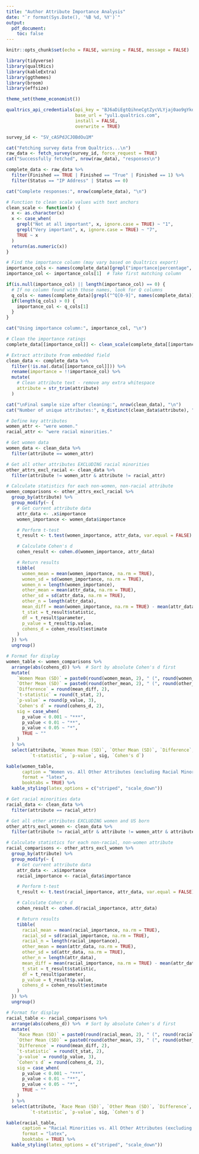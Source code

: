 ---
title: "Author Attribute Importance Analysis"
date: "`r format(Sys.Date(), '%B %d, %Y')`"
output:
  pdf_document:
    toc: false
---

```{r setup, include=FALSE}
knitr::opts_chunk$set(echo = FALSE, warning = FALSE, message = FALSE)

library(tidyverse)
library(qualtRics)
library(kableExtra)
library(ggthemes)
library(broom)
library(effsize)

theme_set(theme_economist())
```


```{r api-setup, include=FALSE}
qualtrics_api_credentials(api_key = "BJ6aDiEgtQihneCgtZycVLYjaj0ao9gYkdRkb1UZ",
                          base_url = "yul1.qualtrics.com",
                          install = FALSE,
                          overwrite = TRUE)

survey_id <- "SV_cASPdJCJOBdOu1M"

cat("Fetching survey data from Qualtrics...\n")
raw_data <- fetch_survey(survey_id, force_request = TRUE)
cat("Successfully fetched", nrow(raw_data), "responses\n")
```



```{r data-prep, include=FALSE}
complete_data <- raw_data %>%
  filter(Finished == TRUE | Finished == "True" | Finished == 1) %>%
  filter(Status == "IP Address" | Status == 0)

cat("Complete responses:", nrow(complete_data), "\n")

# Function to clean scale values with text anchors
clean_scale <- function(x) {
  x <- as.character(x)
  x <- case_when(
    grepl("Not at all important", x, ignore.case = TRUE) ~ "1",
    grepl("Very important", x, ignore.case = TRUE) ~ "7",
    TRUE ~ x
  )
  return(as.numeric(x))
}

# Find the importance column (may vary based on Qualtrics export)
importance_cols <- names(complete_data)[grepl("importance|percentage", names(complete_data), ignore.case = TRUE)]
importance_col <- importance_cols[1]  # Take first matching column

if(is.null(importance_col) || length(importance_col) == 0) {
  # If no column found with those names, look for Q columns
  q_cols <- names(complete_data)[grepl("^Q[0-9]", names(complete_data))]
  if(length(q_cols) > 0) {
    importance_col <- q_cols[1]
  }
}

cat("Using importance column:", importance_col, "\n")

# Clean the importance ratings
complete_data[[importance_col]] <- clean_scale(complete_data[[importance_col]])

# Extract attribute from embedded field
clean_data <- complete_data %>%
  filter(!is.na(.data[[importance_col]])) %>%
  rename(importance = !!importance_col) %>%
  mutate(
    # Clean attribute text - remove any extra whitespace
    attribute = str_trim(attribute)
  )

cat("\nFinal sample size after cleaning:", nrow(clean_data), "\n")
cat("Number of unique attributes:", n_distinct(clean_data$attribute), "\n")
```

```{r women-comparison}
# Define key attributes
women_attr <- "were women."
racial_attr <- "were racial minorities."

# Get women data
women_data <- clean_data %>%
  filter(attribute == women_attr)

# Get all other attributes EXCLUDING racial minorities
other_attrs_excl_racial <- clean_data %>%
  filter(attribute != women_attr & attribute != racial_attr)

# Calculate statistics for each non-women, non-racial attribute
women_comparisons <- other_attrs_excl_racial %>%
  group_by(attribute) %>%
  group_modify(~ {
    # Get current attribute data
    attr_data <- .x$importance
    women_importance <- women_data$importance

    # Perform t-test
    t_result <- t.test(women_importance, attr_data, var.equal = FALSE)

    # Calculate Cohen's d
    cohen_result <- cohen.d(women_importance, attr_data)

    # Return results
    tibble(
      women_mean = mean(women_importance, na.rm = TRUE),
      women_sd = sd(women_importance, na.rm = TRUE),
      women_n = length(women_importance),
      other_mean = mean(attr_data, na.rm = TRUE),
      other_sd = sd(attr_data, na.rm = TRUE),
      other_n = length(attr_data),
      mean_diff = mean(women_importance, na.rm = TRUE) - mean(attr_data, na.rm = TRUE),
      t_stat = t_result$statistic,
      df = t_result$parameter,
      p_value = t_result$p.value,
      cohens_d = cohen_result$estimate
    )
  }) %>%
  ungroup()

# Format for display
women_table <- women_comparisons %>%
  arrange(abs(cohens_d)) %>%  # Sort by absolute Cohen's d first
  mutate(
    `Women Mean (SD)` = paste0(round(women_mean, 2), " (", round(women_sd, 2), ")"),
    `Other Mean (SD)` = paste0(round(other_mean, 2), " (", round(other_sd, 2), ")"),
    `Difference` = round(mean_diff, 2),
    `t-statistic` = round(t_stat, 2),
    `p-value` = round(p_value, 3),
    `Cohen's d` = round(cohens_d, 2),
    sig = case_when(
      p_value < 0.001 ~ "***",
      p_value < 0.01 ~ "**",
      p_value < 0.05 ~ "*",
      TRUE ~ ""
    )
  ) %>%
  select(attribute, `Women Mean (SD)`, `Other Mean (SD)`, `Difference`,
         `t-statistic`, `p-value`, sig, `Cohen's d`)

kable(women_table,
      caption = "Women vs. All Other Attributes (excluding Racial Minorities)",
      format = "latex",
      booktabs = TRUE) %>%
  kable_styling(latex_options = c("striped", "scale_down"))
```

```{r racial-comparison}
# Get racial minorities data
racial_data <- clean_data %>%
  filter(attribute == racial_attr)

# Get all other attributes EXCLUDING women and US born
other_attrs_excl_women <- clean_data %>%
  filter(attribute != racial_attr & attribute != women_attr & attribute != "were born in the United States.")

# Calculate statistics for each non-racial, non-women attribute
racial_comparisons <- other_attrs_excl_women %>%
  group_by(attribute) %>%
  group_modify(~ {
    # Get current attribute data
    attr_data <- .x$importance
    racial_importance <- racial_data$importance

    # Perform t-test
    t_result <- t.test(racial_importance, attr_data, var.equal = FALSE)

    # Calculate Cohen's d
    cohen_result <- cohen.d(racial_importance, attr_data)

    # Return results
    tibble(
      racial_mean = mean(racial_importance, na.rm = TRUE),
      racial_sd = sd(racial_importance, na.rm = TRUE),
      racial_n = length(racial_importance),
      other_mean = mean(attr_data, na.rm = TRUE),
      other_sd = sd(attr_data, na.rm = TRUE),
      other_n = length(attr_data),
      mean_diff = mean(racial_importance, na.rm = TRUE) - mean(attr_data, na.rm = TRUE),
      t_stat = t_result$statistic,
      df = t_result$parameter,
      p_value = t_result$p.value,
      cohens_d = cohen_result$estimate
    )
  }) %>%
  ungroup()

# Format for display
racial_table <- racial_comparisons %>%
  arrange(abs(cohens_d)) %>%  # Sort by absolute Cohen's d first
  mutate(
    `Race Mean (SD)` = paste0(round(racial_mean, 2), " (", round(racial_sd, 2), ")"),
    `Other Mean (SD)` = paste0(round(other_mean, 2), " (", round(other_sd, 2), ")"),
    `Difference` = round(mean_diff, 2),
    `t-statistic` = round(t_stat, 2),
    `p-value` = round(p_value, 3),
    `Cohen's d` = round(cohens_d, 2),
    sig = case_when(
      p_value < 0.001 ~ "***",
      p_value < 0.01 ~ "**",
      p_value < 0.05 ~ "*",
      TRUE ~ ""
    )
  ) %>%
  select(attribute, `Race Mean (SD)`, `Other Mean (SD)`, `Difference`,
         `t-statistic`, `p-value`, sig, `Cohen's d`)

kable(racial_table,
      caption = "Racial Minorities vs. All Other Attributes (excluding Women)",
      format = "latex",
      booktabs = TRUE) %>%
  kable_styling(latex_options = c("striped", "scale_down"))
```



